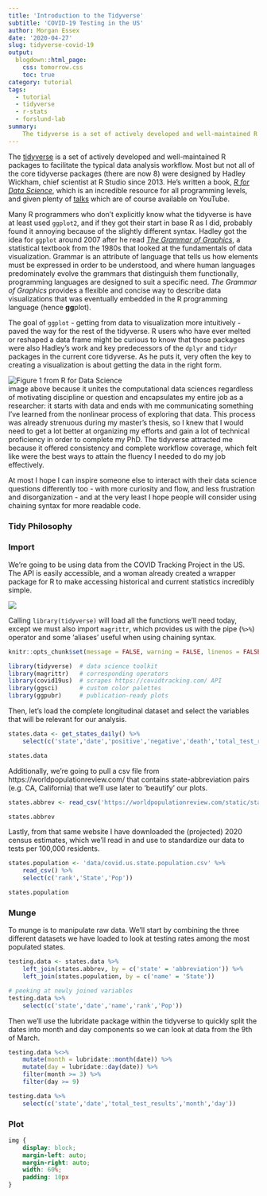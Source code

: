 ```yaml
---
title: 'Introduction to the Tidyverse'
subtitle: 'COVID-19 Testing in the US'
author: Morgan Essex
date: '2020-04-27'
slug: tidyverse-covid-19
output:
  blogdown::html_page:
    css: tomorrow.css
    toc: true
category: tutorial
tags:
  - tutorial
  - tidyverse
  - r-stats
  - forslund-lab
summary:
    The tidyverse is a set of actively developed and well-maintained R packages to facilitate the typical data analysis workflow. Most but not all of the core tidyverse packages (there are now 8) were designed by Hadley Wickham, chief scientist at R Studio since 2013. He's written a book, _R for Data Science_, which is an incredible resource for all programming levels, and given plenty of conceptual talks which are of course available on YouTube.
---
```


The [tidyverse](https://www.tidyverse.org/packages/) is a set of actively developed and well-maintained R packages to facilitate the typical data analysis workflow. Most but not all of the core tidyverse packages (there are now 8) were designed by Hadley Wickham, chief scientist at R Studio since 2013. He's written a book, _[R for Data Science](https://r4ds.had.co.nz/)_, which is an incredible resource for all programming levels, and given plenty of [talks](https://www.youtube.com/watch?v=9YTNYT1maa4) which are of course available on YouTube.

Many R programmers who don't explicitly know what the tidyverse is have at least used `ggplot2`, and if they got their start in base R as I did, probably found it annoying because of the slightly different syntax. Hadley got the idea for `ggplot` around 2007 after he read _[The Grammar of Graphics](https://towardsdatascience.com/a-comprehensive-guide-to-the-grammar-of-graphics-for-effective-visualization-of-multi-dimensional-1f92b4ed4149)_, a statistical textbook from the 1980s that looked at the fundamentals of data visualization. Grammar is an attribute of language that tells us how elements must be expressed in order to be understood, and where human languages predominately evolve the grammars that distinguish them functionally, programming languages are designed to suit a specific need. _The Grammar of Graphics_ provides a flexible and concise way to describe data visualizations that was eventually embedded in the R programming language (hence **gg**plot). 

The goal of `ggplot` - getting from data to visualization more intuitively - paved the way for the rest of the tidyverse. R users who have ever melted or reshaped a data frame might be curious to know that those packages were also Hadley's work and key predecessors of the `dplyr` and `tidyr` packages in the current core tidyverse. As he puts it, very often the key to creating a visualization is about getting the data in the right form.

![Figure 1 from _R for Data Science_](data/data.science.process.png)
<br>
 image above because it unites the computational data sciences regardless of motivating discipline or question and encapsulates my entire job as a researcher: it starts with data and ends with me communicating something I've learned from the nonlinear process of exploring that data. This process was already strenuous during my master's thesis, so I knew that I would need to get a lot better at organizing my efforts and gain a lot of technical proficiency in order to complete my PhD. The tidyverse attracted me because it offered consistency and complete workflow coverage, which felt like were the best ways to attain the fluency I needed to do my job effectively. 

At most I hope I can inspire someone else to interact with their data science questions differently too - with more curiosity and flow, and less frustration and disorganization - and at the very least I hope people will consider using chaining syntax for more readable code.

### Tidy Philosophy

### Import

We're going to be using data from the COVID Tracking Project in the US. The API is easily accessible, and a woman already created a wrapper package for R to make accessing historical and current statistics incredibly simple.

![](data/covidtracking.png)


Calling `library(tidyverse)` will load all the functions we'll need today, except we must also import `magrittr`, which provides us with the pipe (`%>%`) operator and some 'aliases' useful when using chaining syntax.

```r
knitr::opts_chunk$set(message = FALSE, warning = FALSE, linenos = FALSE)
```

```r
library(tidyverse)  # data science toolkit
library(magrittr)   # corresponding operators
library(covid19us)  # scrapes https://covidtracking.com/ API
library(ggsci)      # custom color palettes
library(ggpubr)     # publication-ready plots
```

Then, let's load the complete longitudinal dataset and select the variables that will be relevant for our analysis.

```r
states.data <- get_states_daily() %>%
    select(c('state','date','positive','negative','death','total_test_results'))

states.data
```

Additionally, we're going to pull a csv file from https://worldpopulationreview.com/ that contains state-abbreviation pairs (e.g. CA, California) that we'll use later to 'beautify' our plots.

```r
states.abbrev <- read_csv('https://worldpopulationreview.com/static/states/abbr-name-list.csv')

states.abbrev
```

Lastly, from that same website I have downloaded the (projected) 2020 census estimates, which we'll read in and use to standardize our data to tests per 100,000 residents.

```r
states.population <- 'data/covid.us.state.population.csv' %>%
    read_csv() %>%
    select(c('rank','State','Pop'))

states.population
```


### Munge
To munge is to manipulate raw data. We'll start by combining the three different datasets we have loaded to look at testing rates among the most populated states.

```r
testing.data <- states.data %>%
    left_join(states.abbrev, by = c('state' = 'abbreviation')) %>%
    left_join(states.population, by = c('name' = 'State'))

# peeking at newly joined variables
testing.data %>%
    select(c('state','date','name','rank','Pop'))
```

Then we'll use the lubridate package within the tidyverse to quickly split the dates into month and day components so we can look at data from the 9th of March.

```r
testing.data %<>%
    mutate(month = lubridate::month(date)) %>%
    mutate(day = lubridate::day(date)) %>%
    filter(month >= 3) %>%
    filter(day >= 9)

testing.data %>%
    select(c('state','date','total_test_results','month','day'))
```


### Plot

```css
img {
    display: block;
    margin-left: auto;
    margin-right: auto;
    width: 60%;
    padding: 10px
}
```
